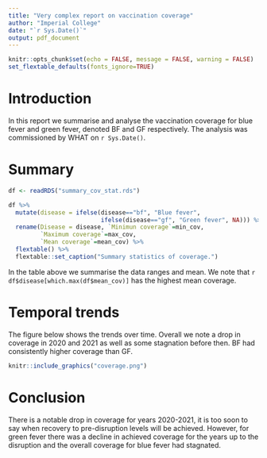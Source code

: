 ```yaml
---
title: "Very complex report on vaccination coverage"
author: "Imperial College"
date: "`r Sys.Date()`"
output: pdf_document
---
```


```r
knitr::opts_chunk$set(echo = FALSE, message = FALSE, warning = FALSE)
set_flextable_defaults(fonts_ignore=TRUE)
```

# Introduction

In this report we summarise and analyse the vaccination coverage for blue fever and green fever, denoted BF and GF respectively. The analysis was commissioned by WHAT on `r Sys.Date()`.

# Summary

```r
df <- readRDS("summary_cov_stat.rds")

df %>%
  mutate(disease = ifelse(disease=="bf", "Blue fever", 
                          ifelse(disease=="gf", "Green fever", NA))) %>%
  rename(Disease = disease, `Minimun coverage`=min_cov,
         `Maximum coverage`=max_cov, 
         `Mean coverage`=mean_cov) %>%
  flextable() %>%
  flextable::set_caption("Summary statistics of coverage.")
```

In the table above we summarise the data ranges and mean. We note that `r df$disease[which.max(df$mean_cov)]` has the highest mean coverage.

# Temporal trends

The figure below shows the trends over time. Overall we note a drop in coverage in 2020 and 2021 as well as some stagnation before then. BF had consistently higher coverage than GF.

```r
knitr::include_graphics("coverage.png")
```

# Conclusion

There is a notable drop in coverage for years 2020-2021, it is too soon to say when recovery to pre-disruption levels will be achieved. However, for green fever there was a decline in achieved coverage for the years up to the disruption and the overall coverage for blue fever had stagnated. 